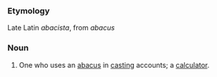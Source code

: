 ===Etymology===
Late Latin ''abacista'', from ''abacus''
===Noun===
#One who uses an [[abacus]] in [[casting]] accounts; a [[calculator]].